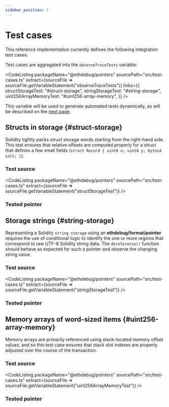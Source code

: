 ```yaml
---
sidebar_position: 7
---
```



# Test cases

This reference implementation currently defines the following integration test
cases.

Test cases are aggregated into the `observeTraceTests` variable:

<CodeListing
  packageName="@ethdebug/pointers"
  sourcePath="src/test-cases.ts"
  extract={sourceFile => sourceFile.getVariableStatement("observeTraceTests")}
  links={{
    structStorageTest: "#struct-storage",
    stringStorageTest: "#string-storage",
    uint256ArrayMemoryTest: "#uint256-array-memory",
  }}
  />

This variable will be used to generate automated tests dynamically, as will
be described on the
[next page](/docs/implementation-guides/pointers/testing/jest).

## Structs in storage {#struct-storage}

Solidity tightly packs struct storage words starting from the right-hand side.
This test ensures that relative offsets are computed properly for a struct that
defines a few small fields (`struct Record { uint8 x; uint8 y; bytes4 salt; }`).

### Test source

<CodeListing
  packageName="@ethdebug/pointers"
  sourcePath="src/test-cases.ts"
  extract={sourceFile => sourceFile.getVariableStatement("structStorageTest")}
  />

### Tested pointer

<TestedPointer
  pointerQuery="struct-storage-contract-variable-slot"
  />

## Storage strings {#string-storage}

Representing a Solidity `string storage` using an **ethdebug/format/pointer**
requires the use of conditional logic to identify the one or more regions that
correspond to raw UTF-8 Solidity string data. The `dereference()` function
should behave as expected for such a pointer and observe the changing string
value.

### Test source

<CodeListing
  packageName="@ethdebug/pointers"
  sourcePath="src/test-cases.ts"
  extract={sourceFile => sourceFile.getVariableStatement("stringStorageTest")}
  />

### Tested pointer

<TestedPointer
  pointerQuery="string-storage-contract-variable-slot"
  />

## Memory arrays of word-sized items {#uint256-array-memory}

Memory arrays are primarily referenced using stack-located memory offset values,
and so this test case ensures that stack slot indexes are properly adjusted over
the course of the transaction.

### Test source

<CodeListing
  packageName="@ethdebug/pointers"
  sourcePath="src/test-cases.ts"
  extract={sourceFile => sourceFile.getVariableStatement("uint256ArrayMemoryTest")}
  />

### Tested pointer

<TestedPointer
  pointerQuery="uint256-array-memory-pointer-slot"
  />
